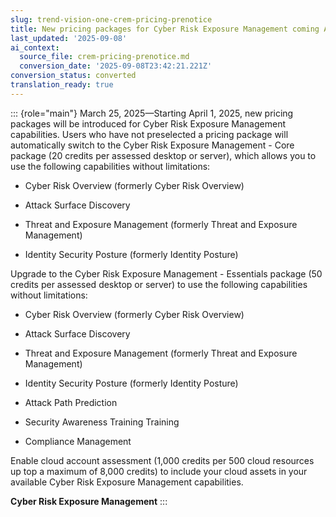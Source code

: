 ```yaml
---
slug: trend-vision-one-crem-pricing-prenotice
title: New pricing packages for Cyber Risk Exposure Management coming April 1
last_updated: '2025-09-08'
ai_context:
  source_file: crem-pricing-prenotice.md
  conversion_date: '2025-09-08T23:42:21.221Z'
conversion_status: converted
translation_ready: true
---
```


::: {role="main"}
March 25, 2025—Starting April 1, 2025, new pricing packages will be introduced for Cyber Risk Exposure Management capabilities. Users who have not preselected a pricing package will automatically switch to the Cyber Risk Exposure Management - Core package (20 credits per assessed desktop or server), which allows you to use the following capabilities without limitations:

- Cyber Risk Overview (formerly Cyber Risk Overview)

- Attack Surface Discovery

- Threat and Exposure Management (formerly Threat and Exposure Management)

- Identity Security Posture (formerly Identity Posture)

Upgrade to the Cyber Risk Exposure Management - Essentials package (50 credits per assessed desktop or server) to use the following capabilities without limitations:

- Cyber Risk Overview (formerly Cyber Risk Overview)

- Attack Surface Discovery

- Threat and Exposure Management (formerly Threat and Exposure Management)

- Identity Security Posture (formerly Identity Posture)

- Attack Path Prediction

- Security Awareness Training Training

- Compliance Management

Enable cloud account assessment (1,000 credits per 500 cloud resources up top a maximum of 8,000 credits) to include your cloud assets in your available Cyber Risk Exposure Management capabilities.

**Cyber Risk Exposure Management**
:::
